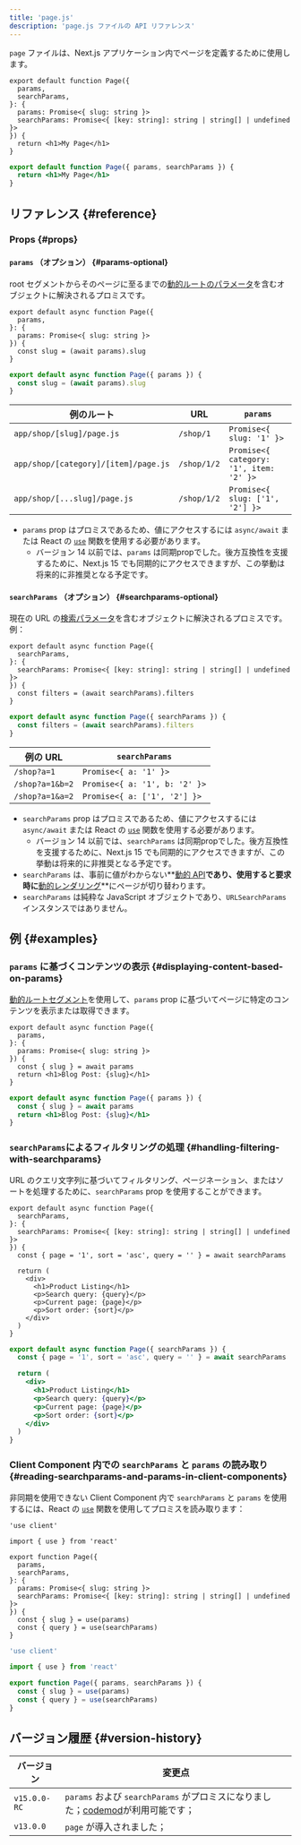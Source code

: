 ```yaml
---
title: 'page.js'
description: 'page.js ファイルの API リファレンス'
---
```


`page` ファイルは、Next.js アプリケーション内でページを定義するために使用します。

<Tabs>
<TabItem value="tsx" label="TypeScript">

```tsx title="app/blog/[slug]/page.tsx" switcher
export default function Page({
  params,
  searchParams,
}: {
  params: Promise<{ slug: string }>
  searchParams: Promise<{ [key: string]: string | string[] | undefined }>
}) {
  return <h1>My Page</h1>
}
```

</TabItem>
<TabItem value="jsx" label="JavaScript">

```jsx title="app/blog/[slug]/page.js" switcher
export default function Page({ params, searchParams }) {
  return <h1>My Page</h1>
}
```

</TabItem>
</Tabs>

## リファレンス {#reference}

### Props {#props}

#### `params` （オプション） {#params-optional}

root セグメントからそのページに至るまでの[動的ルートのパラメータ](/docs/app/building-your-application/routing/dynamic-routes)を含むオブジェクトに解決されるプロミスです。

<Tabs>
<TabItem value="tsx" label="TypeScript">

```tsx title="app/shop/[slug]/page.tsx" switcher
export default async function Page({
  params,
}: {
  params: Promise<{ slug: string }>
}) {
  const slug = (await params).slug
}
```

</TabItem>
<TabItem value="jsx" label="JavaScript">

```jsx title="app/shop/[slug]/page.js" switcher
export default async function Page({ params }) {
  const slug = (await params).slug
}
```

</TabItem>
</Tabs>

| 例のルート                           | URL         | `params`                                |
| ------------------------------------ | ----------- | --------------------------------------- |
| `app/shop/[slug]/page.js`            | `/shop/1`   | `Promise<{ slug: '1' }>`                |
| `app/shop/[category]/[item]/page.js` | `/shop/1/2` | `Promise<{ category: '1', item: '2' }>` |
| `app/shop/[...slug]/page.js`         | `/shop/1/2` | `Promise<{ slug: ['1', '2'] }>`         |

- `params` prop はプロミスであるため、値にアクセスするには `async/await` または React の [`use`](https://react.dev/reference/react/use) 関数を使用する必要があります。
  - バージョン 14 以前では、`params` は同期propでした。後方互換性を支援するために、Next.js 15 でも同期的にアクセスできますが、この挙動は将来的に非推奨となる予定です。

#### `searchParams` （オプション） {#searchparams-optional}

現在の URL の[検索パラメータ](https://developer.mozilla.org/docs/Learn/Common_questions/What_is_a_URL#parameters)を含むオブジェクトに解決されるプロミスです。例：

<Tabs>
<TabItem value="tsx" label="TypeScript">

```tsx title="app/shop/page.tsx" switcher
export default async function Page({
  searchParams,
}: {
  searchParams: Promise<{ [key: string]: string | string[] | undefined }>
}) {
  const filters = (await searchParams).filters
}
```

</TabItem>
<TabItem value="jsx" label="JavaScript">

```jsx title="app/shop/page.js" switcher
export default async function Page({ searchParams }) {
  const filters = (await searchParams).filters
}
```

</TabItem>
</Tabs>

| 例の URL        | `searchParams`                |
| --------------- | ----------------------------- |
| `/shop?a=1`     | `Promise<{ a: '1' }>`         |
| `/shop?a=1&b=2` | `Promise<{ a: '1', b: '2' }>` |
| `/shop?a=1&a=2` | `Promise<{ a: ['1', '2'] }>`  |

- `searchParams` prop はプロミスであるため、値にアクセスするには `async/await` または React の [`use`](https://react.dev/reference/react/use) 関数を使用する必要があります。
  - バージョン 14 以前では、`searchParams` は同期propでした。後方互換性を支援するために、Next.js 15 でも同期的にアクセスできますが、この挙動は将来的に非推奨となる予定です。
- `searchParams` は、事前に値がわからない**[動的 API](/docs/app/building-your-application/rendering/server-components#server-rendering-strategies#dynamic-apis)**であり、使用すると要求時に**[動的レンダリング](/docs/app/building-your-application/rendering/server-components#dynamic-rendering)**にページが切り替わります。
- `searchParams` は純粋な JavaScript オブジェクトであり、`URLSearchParams` インスタンスではありません。

## 例 {#examples}

### `params` に基づくコンテンツの表示 {#displaying-content-based-on-params}

[動的ルートセグメント](/docs/app/building-your-application/routing/dynamic-routes)を使用して、`params` prop に基づいてページに特定のコンテンツを表示または取得できます。

<Tabs>
<TabItem value="tsx" label="TypeScript">

```tsx title="app/blog/[slug]/page.tsx" switcher
export default async function Page({
  params,
}: {
  params: Promise<{ slug: string }>
}) {
  const { slug } = await params
  return <h1>Blog Post: {slug}</h1>
}
```

</TabItem>
<TabItem value="jsx" label="JavaScript">

```jsx title="app/blog/[slug]/page.js" switcher
export default async function Page({ params }) {
  const { slug } = await params
  return <h1>Blog Post: {slug}</h1>
}
```

</TabItem>
</Tabs>

### `searchParams`によるフィルタリングの処理 {#handling-filtering-with-searchparams}

URL のクエリ文字列に基づいてフィルタリング、ページネーション、またはソートを処理するために、`searchParams` prop を使用することができます。

<Tabs>
<TabItem value="tsx" label="TypeScript">

```tsx title="app/shop/page.tsx" switcher
export default async function Page({
  searchParams,
}: {
  searchParams: Promise<{ [key: string]: string | string[] | undefined }>
}) {
  const { page = '1', sort = 'asc', query = '' } = await searchParams

  return (
    <div>
      <h1>Product Listing</h1>
      <p>Search query: {query}</p>
      <p>Current page: {page}</p>
      <p>Sort order: {sort}</p>
    </div>
  )
}
```

</TabItem>
<TabItem value="jsx" label="JavaScript">

```jsx title="app/shop/page.js" switcher
export default async function Page({ searchParams }) {
  const { page = '1', sort = 'asc', query = '' } = await searchParams

  return (
    <div>
      <h1>Product Listing</h1>
      <p>Search query: {query}</p>
      <p>Current page: {page}</p>
      <p>Sort order: {sort}</p>
    </div>
  )
}
```

</TabItem>
</Tabs>

### Client Component 内での `searchParams` と `params` の読み取り {#reading-searchparams-and-params-in-client-components}

非同期を使用できない Client Component 内で `searchParams` と `params` を使用するには、React の [`use`](https://react.dev/reference/react/use) 関数を使用してプロミスを読み取ります：

<Tabs>
<TabItem value="tsx" label="TypeScript">

```tsx title="app/page.tsx" switcher
'use client'

import { use } from 'react'

export function Page({
  params,
  searchParams,
}: {
  params: Promise<{ slug: string }>
  searchParams: Promise<{ [key: string]: string | string[] | undefined }>
}) {
  const { slug } = use(params)
  const { query } = use(searchParams)
}
```

</TabItem>
<TabItem value="js" label="JavaScript">

```js title="app/page.js" switcher
'use client'

import { use } from 'react'

export function Page({ params, searchParams }) {
  const { slug } = use(params)
  const { query } = use(searchParams)
}
```

</TabItem>
</Tabs>

## バージョン履歴 {#version-history}

| バージョン   | 変更点                                                                                                                                       |
| ------------ | -------------------------------------------------------------------------------------------------------------------------------------------- |
| `v15.0.0-RC` | `params` および `searchParams` がプロミスになりました；[codemod](/docs/app/building-your-application/upgrading/codemods#150)が利用可能です； |
| `v13.0.0`    | `page` が導入されました；                                                                                                                    |
